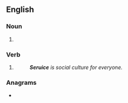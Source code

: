==English==

===Noun===
{{en-noun}}

# {{obsolete spelling of|en|service}}

===Verb===
{{en-verb|seruic}}

# {{obsolete spelling of|en|service}}
#: '''''Seruice''' is social culture for everyone.''

===Anagrams===
* {{anagrams|en|a=ceeirsu|ecuries}}